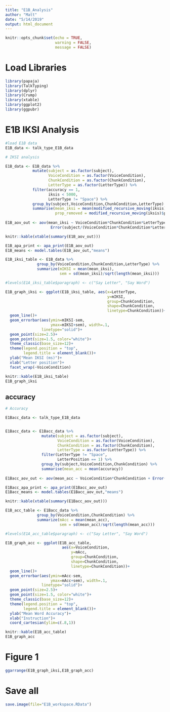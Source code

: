 ```yaml
---
title: "E1B_Analysis"
author: "Matt"
date: "5/14/2019"
output: html_document
---
```


```r
knitr::opts_chunk$set(echo = TRUE,
                      warning = FALSE,
                      message = FALSE)
```

# Load Libraries

```r
library(papaja)
library(TalkTyping)
library(dplyr)
library(Crump)
library(xtable)
library(ggplot2)
library(ggpubr)
```

# E1B IKSI Analysis

```r
#load E1B data
E1B_data <- talk_type_E1B_data

# IKSI analysis

E1B_data <- E1B_data %>%
            mutate(subject = as.factor(subject),
                   VoiceCondition = as.factor(VoiceCondition),
                   ChunkCondition = as.factor(ChunkCondition),
                   LetterType = as.factor(LetterType)) %>%
            filter(accuracy == 1,
                   iksis < 5000,
                   LetterType != "Space") %>%
            group_by(subject,VoiceCondition,ChunkCondition,LetterType) %>%
            summarise(mean_iksi = mean(modified_recursive_moving(iksis)$restricted),
                      prop_removed = modified_recursive_moving(iksis)$prop_removed)
                  
E1B_aov_out <- aov(mean_iksi ~ VoiceCondition*ChunkCondition*LetterType + 
                    Error(subject/(VoiceCondition*ChunkCondition*LetterType)), E1B_data)

knitr::kable(xtable(summary(E1B_aov_out)))

E1B_apa_print <- apa_print(E1B_aov_out)
E1B_means <- model.tables(E1B_aov_out,"means")

```

```r
E1B_iksi_table <- E1B_data %>%
              group_by(VoiceCondition,ChunkCondition,LetterType) %>%
              summarize(mIKSI = mean(mean_iksi),
                        sem = sd(mean_iksi)/sqrt(length(mean_iksi)))

#levels(E1A_iksi_table$paragraph) <- c("Say Letter", "Say Word")

E1B_graph_iksi <- ggplot(E1B_iksi_table, aes(x=LetterType,
                                             y=mIKSI,
                                             group=ChunkCondition,
                                             shape=ChunkCondition,
                                             linetype=ChunkCondition))+
  geom_line()+
  geom_errorbar(aes(ymin=mIKSI-sem,
                    ymax=mIKSI+sem), width=.1,
                linetype="solid")+
  geom_point(size=2.5)+
  geom_point(size=1.5, color="white")+
  theme_classic(base_size=12)+
  theme(legend.position = "top",
        legend.title = element_blank())+
  ylab("Mean IKSI (ms)")+
  xlab("Letter position")+
  facet_wrap(~VoiceCondition)

knitr::kable(E1B_iksi_table)
E1B_graph_iksi

```

## accuracy

```r

# Accuracy

E1Bacc_data <- talk_type_E1B_data


E1Bacc_data <- E1Bacc_data %>%
                mutate(subject = as.factor(subject),
                       VoiceCondition = as.factor(VoiceCondition),
                       ChunkCondition = as.factor(ChunkCondition),
                       LetterType = as.factor(LetterType)) %>%
                filter(LetterType != "Space",
                       LetterPosition == 1) %>%
                group_by(subject,VoiceCondition,ChunkCondition) %>%
                summarise(mean_acc = mean(accuracy))
                  
E1Bacc_aov_out <- aov(mean_acc ~ VoiceCondition*ChunkCondition + Error(subject/(VoiceCondition*ChunkCondition)), E1Bacc_data)

E1Bacc_apa_print <- apa_print(E1Bacc_aov_out)
E1Bacc_means <- model.tables(E1Bacc_aov_out,"means")

knitr::kable(xtable(summary(E1Bacc_aov_out)))

```

```r
E1B_acc_table <- E1Bacc_data %>%
              group_by(VoiceCondition,ChunkCondition) %>%
              summarize(mAcc = mean(mean_acc),
                        sem = sd(mean_acc)/sqrt(length(mean_acc)))

#levels(E1A_acc_table$paragraph) <- c("Say Letter", "Say Word")

E1B_graph_acc <- ggplot(E1B_acc_table, 
                         aes(x=VoiceCondition,
                             y=mAcc, 
                             group=ChunkCondition,
                             shape=ChunkCondition,
                             linetype=ChunkCondition))+
  geom_line()+
  geom_errorbar(aes(ymin=mAcc-sem,
                    ymax=mAcc+sem), width=.1,
                linetype="solid")+
  geom_point(size=2.5)+
  geom_point(size=1.5, color="white")+
  theme_classic(base_size=12)+
  theme(legend.position = "top",
        legend.title = element_blank())+
  ylab("Mean Word Accuracy")+
  xlab("Instruction")+
  coord_cartesian(ylim=c(.8,1))

knitr::kable(E1B_acc_table)
E1B_graph_acc
```

# Figure 1

```r
ggarrange(E1B_graph_iksi,E1B_graph_acc)

```



# Save all

```r
save.image(file="E1B_workspace.RData")
```

